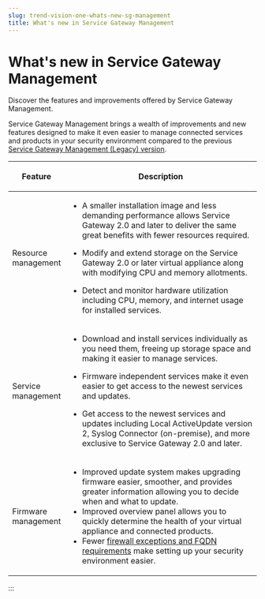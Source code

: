 ```yaml
---
slug: trend-vision-one-whats-new-sg-management
title: What's new in Service Gateway Management
---
```

# What's new in Service Gateway Management

Discover the features and improvements offered by Service Gateway Management.

Service Gateway Management brings a wealth of improvements and new features designed to make it even easier to manage connected services and products in your security environment compared to the previous [Service Gateway Management (Legacy) version](service-gateway-management-legacy.mdx).

<table>
<colgroup>
<col style="width: 20%" />
<col style="width: 80%" />
</colgroup>
<thead>
<tr>
<th><p>Feature</p></th>
<th><p>Description</p></th>
</tr>
</thead>
<tbody>
<tr>
<td><p>Resource management</p></td>
<td><ul>
<li><p>A smaller installation image and less demanding performance allows Service Gateway 2.0 and later to deliver the same great benefits with fewer resources required.</p></li>
<li><p>Modify and extend storage on the Service Gateway 2.0 or later virtual appliance along with modifying CPU and memory allotments.</p></li>
<li><p>Detect and monitor hardware utilization including CPU, memory, and internet usage for installed services.</p></li>
</ul></td>
</tr>
<tr>
<td><p>Service management</p></td>
<td><ul>
<li><p>Download and install services individually as you need them, freeing up storage space and making it easier to manage services.</p></li>
<li><p>Firmware independent services make it even easier to get access to the newest services and updates.</p></li>
<li><p>Get access to the newest services and updates including Local ActiveUpdate version 2, Syslog Connector (on-premise), and more exclusive to Service Gateway 2.0 and later.</p></li>
</ul></td>
</tr>
<tr>
<td><p>Firmware management</p></td>
<td><ul>
<li>Improved update system makes upgrading firmware easier, smoother, and provides greater information allowing you to decide when and what to update.</li>
<li>Improved overview panel allows you to quickly determine the health of your virtual appliance and connected products.</li>
<li>Fewer <a href="trend-vision-one-sg-ports-used">firewall exceptions and FQDN requirements</a> make setting up your security environment easier.</li>
</ul></td>
</tr>
</tbody>
</table>
:::
